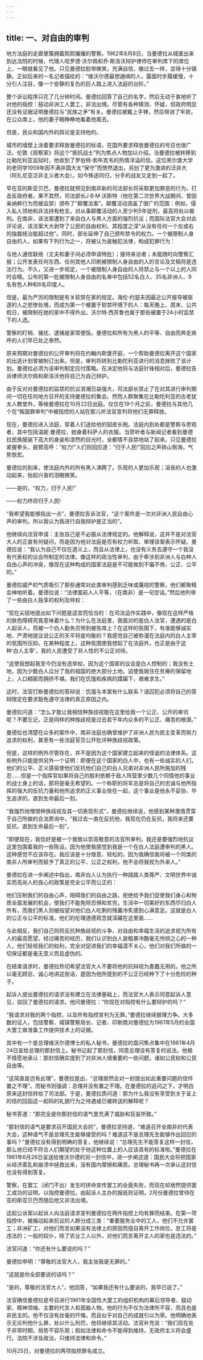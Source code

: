 ```yaml
---
---
---
```

title: 一、对自由的审判
---



地方法庭的走廊里簇拥着熙熙攘攘的警察。1962年8月8日，当曼德拉从城堡出来到达法院的时候，代理人哈罗德·沃尔佩和乔·斯洛沃辩护律师在审判席下的席位上，一眼就看见了他。只见曼德拉脸带微笑，充满自信，像过去一样，显得十分镇静。正如后来的一名记者描绘的：“维沃尔德最想通缉的人，露面时步履缓慢，十分引人注目，像一个安静的复仇的巨人踏上进入法庭的台阶。”

整个诉讼程序只花了几分钟时间。曼德拉回答了自己的名字，然后无动于衷地听了对他的指控：鼓动非洲工人罢工，非法出境。尽管有各种猜测、怀疑，但政府明显还没有证据证明曼德拉与“民族之矛”有关。曼德拉被戴上手铐，然后带进了牢房。在公众席上，他的妻子眼睁睁地看着他离去。

但是，民众和国内外的舆论是支持他的。

城市的墙壁上涂着要求释放曼德拉的标语，在国外要求释放曼德拉的号召也很广泛。伦敦《观察家》将这个“抵抗战士”列为焦点人物加以介绍。当曼德拉被转移到比勒陀利亚监狱时，他收到了罗伯特·索布克韦的热情洋溢的信。这位黑尔堡大学的老同学1959年因不满非国大太“保守”而愤然退出，另创了更为激进的泛非大（阿扎尼亚泛非主义者大会）。如今殊途同归，分手的战友又走到一起了。



早在亚的斯亚贝巴，曼德拉就预见到南非新的司法部长将采取更加罪恶的行为，打击反政府者。果不其然，司法部长J·B·M·沃斯特（他在第二次世界大战期间，曾因亲纳粹行为而被监禁）颁布了“颠覆法案”。颠覆活动涵盖了很广的范围：例如，侵入私人领地和非法持有枪支。对从事颠覆活动的人至少判5年徒刑，最高将处以极刑。在南非，该法案遭到了来自白人与黑人方面的强烈抗议；而国际法官大会对此评论说，该法案大大剥夺了公民的自由权利，其程度之深“从没有任何一个左或右的独裁统治能超过他”。同时，部长延伸了自己颁布禁令的权力。一个被限制人身自由的人，如果有下列行为之一，将被认为是触犯法律，构成犯罪行为：

与他人通信联络（丈夫和妻子间必须申请特批）；接待来访者；未能随时向警察汇报；公开发表任何东西、任何其他人印刷被限制人身自由的人的言论及文稿将是违法行为。不久，又进一步规定，一个被限制人身自由的人将禁止与一个以上的人同时会晤。公布的第一批被限制人身自由的名单中包括52名白人、35名非洲人、9名有色人种和6名印度人。

但是，最为严厉的限制是有关软禁在家的规定。海伦·约瑟夫因最近公开报导被驱逐的人之悲惨处境，而成为第一个被置于软禁环境下的人：每天晚上、周末、公共假日，被限制在她的家中不得外出。沃尔特·西苏鲁也属于那些被置于24小时监禁下的人选。

警察的盯梢、骚扰、逮捕是家常便饭。曼德拉和所有为黑人的平等、自由而奔走疾呼的人们早已处之泰然。

原来预期对曼德拉的公开审判将在约翰内斯堡开庭，一个帮助曼德拉离开这个国家的出逃计划曾被制订出来。但是，审判将转到比勒陀利亚进行的消息挫败了该计划。曼德拉必须为该审判制定应付策略。在决定他将与法庭针锋相对后，曼德拉告诉律师沃尔佩和斯洛沃他将自己为自己辩护。





由于反对对曼德拉的监禁的抗议浪潮日益强大，司法部长禁止了在对其进行审判期间一切在任何地方召开的支持曼德拉的集会。然而人群聚集在比勒陀利亚的古老犹太人教堂外，等候曼德拉在10月22日出庭。仅仅在19个月之前，曼德拉与其他几个在“叛国罪审判”中被指控的人站在那儿听法官宣判将他们无罪释放。

现在，曼德拉进入法庭，穿着人们送给他的貂皮长袍。法庭内到处都是警察与旁观者，其中包括温妮·曼德拉，她身着科萨人的衣服。当旁听者与新闻记者看到曼德拉民族服装下高大的身姿和凛然的目光时，全都情不自禁地站了起来。只见曼德拉紧握拳头，振臂高呼：“权力!”人们则回应道：“归于人民!”回应之声排山倒海，气势恢宏。

曼德拉的到来，使法庭内外的所有黑人沸腾了。乐观的人更加乐观；沮丧的人也激动起来，抬起兴奋的泪眼微笑。

——是的，“权力，归于人民!”

——权力终将归于人民!

“我希望我能够指出一点”，曼德拉告诉法官，“这个案件是一次对非洲人民自由心声的审判，所以我认为我进行自我辩护是正当的”。

他继续向法官申请：主张自己是不必服从法律规定的。他解释说，这并不是对法官大人的正直有何疑问，而是因为他对法庭是否有权力听取、审理该案表示怀疑。曼德拉说：“我认为自己不仅在道义上，而且从法律上，也没有义务去遵守一个我没有代表权的议会所制定的法律。像这样的政治性审判，由于牵涉到非洲人与白种人自由心声的冲突，像现在这种构成的国家法庭是不可能做到不偏不倚，公正、公平的。”

曼德拉威严的气质吸引了那些通常对此类审判感到乏味或蔑视的警察，他们都聚精会神地听着。曼德拉说：“法律面前人人平等，（在南非）是一句空话。”然后他列举了一些由白人独享的权利及特权：



“现在尖锐地提出如下问题是适宜而恰当的：在司法运作实践中，像现在这样严格的肤色障碍究竟意味着什么？为什么在法庭里，我面对的是白人法官，遭遇的是白人起诉人，而被一个白人勤务员带到被告席上？在这样的氛围下，有谁能够诚实地、严肃地提议说公正的天平将是均衡的？我感觉自己被弥漫在法庭内的白人主宰的氛围所压抑。在某种程度上，这种氛围使我想起了在法庭外，也正是由于这种‘白人主宰’，我的人民遭受了非人性的不公正对待。

“这使我想起我至今仍没有选举权，因为这个国家的议会是白人控制的；我没有土地，因为少数白人瓜分了我的祖国的绝大部分土地。迫使我居住在贫瘠的保留地上，人口稠密而拥挤不堪。我们在饥饿和疾病的蹂躏下，艰难求生。”

这时，法官打断曼德拉的答辩说：饥饿与本案有什么联系？请囚犯必须将自己的答辩限定在要求豁免遵守法律的真正原因之内。

曼德拉问道：“怎么才能让我相信种族歧视能在这里给我一个公正、公开的审讯呢？不要忘记，正是同样的种族歧视是过去若干年内众多的不公正、痛苦的根源。”

曼德拉也清楚在众多的案件中，南非法庭也确曾维护了非洲人民为民主变革而努力追求的权利，甚至有一些法庭官员公开批评种族歧视政策。

但是，这样的例外尽管存在，并不是因为这个国家建立起来的怪诞的法律体系。这些例外只能提供另外一个证明：即便在这个国家的白人中，也有一些诚实的人们，他们的公平、正义感驱使他们反抗他们自己的白人兄弟对非洲人民所施加的残忍……但是一个指挥官如果将自己的胜利依赖于敌人阵营里少数几个同情他的事业的战士身上的话，那将是毫无希望的。一个称职的将军总是将自己的忠诚与他所指挥的强大的反抗力量和他所追求的正义事业拴在一起，这个事业是他永不妥协、毕生追求的，直到生命最后一刻。



“我强烈地憎恨种族歧视及其一切表现形式”，曼德拉继续说，他感到某种激情贯穿于自己所做的合法质询中，“我过去一直在反抗他，我现在仍在反抗，我将来还要反抗，直到生命最后一刻”。

“即便现在，我恰好是被一个我致以崇高敬意的法官所审判，我还是要强烈地抗议这里包围着我的一些陈设。因为他使我感觉到我是一个在白人法庭遭审判的黑人。这种感觉不应该存在。我应该是十分惬意、轻松的，因为我确信我将被一个同类的南非人所审判而赋予了真正的公平、公正之权利，他不会将我视为外来人。”

曼德拉在进一步阐述中指出，南非白人认为执行一种践踏人类尊严、文明世界中诚实而高尚人的良心的政策是完全公平而公正的：

他们压制我们的自由心声，阻碍我们的自由之路，拒绝给予我们促使我们身心和物质全面发展的机会，使我们不能免除恐惧和贫穷。生活中一切美好的东西尽归白人所有，而我们黑人则被指望对他们白人吃剩的残羹冷炙感到心满意足。这就是白人的公正与公平的标准。他们的伦理道德观念就深藏在这里面……

与此相反，我们自己则将反抗种族歧视的斗争、对自由和幸福生活的追求视为所有人的最高愿望。经过痛苦的经历，我们认识到白人是粗暴冷酷毫无怜悯之心的一种人，他们轻视我们的权利，完全对促进我们的幸福漠不关心，他们对我们所做的一切保证都是毫无意义而且虚伪的。

在结束请求时，曼德拉热切希望法官大人不要将他的抗辩视为愚蠢无用的。他之所以毫无顾忌、诚心地讲这些话，是因为他所提到的不公正已经种下了十分危险的种子。

起诉人提出曼德拉的请求没有建立在法律基础上，而法官大人表示同意起诉人意见，驳回了曼德拉的请求。他问曼德拉：“你现在对指控有什么要辩护的吗？”

“我请求对我的两个指控，以及所有指控宣判为无罪。”曼德拉继续据理力争。大多数的证人，包括警察、城镇警察局长、记者、印刷商对曼德拉为1961年5月的全国大罢工做准备工作提供技术上的证据。



其中有一个是总理维沃尔德博士的私人秘书，曼德拉的盘问焦点集中在1961年4月24日呈给总理的那封信上。秘书记起了那封信，同意总理没有答复的说法。他极不情愿地承认：那封信确实提到了对非洲人很重要的一些问题，诸如公民权和公民自由等。

“这简直是岂有此理”，曼德拉提出，“总理居然会对一封提出如此重要问题的信件置之不理”。而秘书则强调：总理并没有置之不理。在曼德拉的追问之下，才明白原来这封信转给了司法部。于是，曼德拉质问道：那为什么我没有享受到关于呈上的信的回函这一起码的礼貌行为之待遇或已被转送的解释呢？

秘书答道：“那完全是你那封信的语气里充满了威胁和狂妄所致。”

“那封信的语气是要求召开国民大会的”，曼德拉坚持道，“难道召开全南非的代表大会，这种语气不是总理先生能够接受的吗？难道这不是总理先生能够作出回应的事吗？”曼德拉没有得到明确的答复，他继续说：“总理先生不能答复这样一封信，那么他已经不符合人们期望的处于他这种位置上的人应该具有的标准啦。”曼德拉在1961年6月26日呈送给维沃尔德的另一封信中，进一步阐述道：国民大会将把国家从经济紊乱和崩溃中拯救出来，没有国内摩擦和痛苦。总理秘书再一次承认这封信也没有得到答复。

警察，在罢工（闭门不出）发生时拼命宣传罢工的全面失败，而现在却居然提供罢工成功的证明，以指控曼德拉。由起诉人主办的报纸则证明，2月份曼德拉曾待在亚的斯亚贝巴而随后他又非法出境。

这起公诉案以起诉人向法庭请求宣判曼德拉在两件指控上均有罪而结束。在第一项指控中，被煽动起来抗议的人群分成三类：“重要服务业中的工人，他们不允许罢工；非洲矿工，对他们而言如果没有法律上的原因而擅自离开工作岗位，怠工将是违法的；一般的奴仆，除了农业工人以外，对他们而言离开主人的家也是违法的。”



法官问道：“你还有什么要说的吗？”

曼德拉申明：“尊敬的法官大人，我主张我是无罪的。”

“这就是你全部要说的话吗？”

“是的，尊敬的法官大人”，他回答，“如果我还有什么要说的，我早已说了。”

法官确信曼德拉是号召进行1961年全国性大罢工的组织机构的幕后领导者、鼓动家、精神领袖、主要的代言人和首脑人物。他的行为不仅为法律所不容，而且也是非民主的。他不仅没有丝毫的忏悔，而且似乎对自己的成就引以为荣。他明确地表示无论判他什么罪，处以什么刑罚，他将继续其活动。法官补充说：“我们现在处于非常时期，局势不容乐观；假如法律和命令不能得到维持，无政府主义将会盛行。法院不涉及政治，只维持法律和命令。”

10月25日，对曼德拉的两项指控罪名成立。